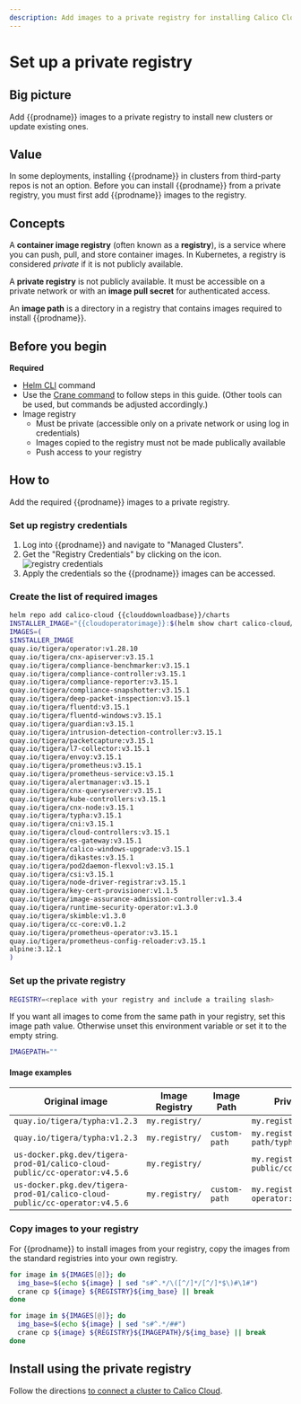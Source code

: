 ```yaml
---
description: Add images to a private registry for installing Calico Cloud on a cluster.
---
```


# Set up a private registry


## Big picture

Add {{prodname}} images to a private registry to install new clusters or update existing ones.

## Value

In some deployments, installing {{prodname}} in clusters from third-party repos is not an option. Before you can install {{prodname}} from a private registry, you must first add {{prodname}} images to the registry.

## Concepts

A **container image registry** (often known as a **registry**), is a service where you can push, pull, and store container images. In Kubernetes, a registry is considered _private_ if it is not publicly available.

A **private registry** is not publicly available. It must be accessible on a private network or with an **image pull secret** for authenticated access.

An **image path** is a directory in a registry that contains images required to install {{prodname}}.

## Before you begin

**Required**

- [Helm CLI](https://helm.sh/docs/intro/install/) command
- Use the [Crane command](https://github.com/google/go-containerregistry/blob/main/cmd/crane/README.md) to follow steps in this guide. (Other tools can be used, but commands be adjusted accordingly.)
- Image registry
  - Must be private (accessible only on a private network or using log in credentials)
  - Images copied to the registry must not be made publically available
  - Push access to your registry

## How to

Add the required {{prodname}} images to a private registry.

### Set up registry credentials

1. Log into {{prodname}} and navigate to "Managed Clusters".
1. Get the "Registry Credentials" by clicking on the icon. ![registry credentials](/img/calico-cloud/private-registry-icon.png)
1. Apply the credentials so the {{prodname}} images can be accessed.

### Create the list of required images

```bash
helm repo add calico-cloud {{clouddownloadbase}}/charts
INSTALLER_IMAGE="{{cloudoperatorimage}}:$(helm show chart calico-cloud/calico-cloud | grep version: | sed -e 's/version: *//' -e 's/+/-g/')"
IMAGES=(
$INSTALLER_IMAGE
quay.io/tigera/operator:v1.28.10
quay.io/tigera/cnx-apiserver:v3.15.1
quay.io/tigera/compliance-benchmarker:v3.15.1
quay.io/tigera/compliance-controller:v3.15.1
quay.io/tigera/compliance-reporter:v3.15.1
quay.io/tigera/compliance-snapshotter:v3.15.1
quay.io/tigera/deep-packet-inspection:v3.15.1
quay.io/tigera/fluentd:v3.15.1
quay.io/tigera/fluentd-windows:v3.15.1
quay.io/tigera/guardian:v3.15.1
quay.io/tigera/intrusion-detection-controller:v3.15.1
quay.io/tigera/packetcapture:v3.15.1
quay.io/tigera/l7-collector:v3.15.1
quay.io/tigera/envoy:v3.15.1
quay.io/tigera/prometheus:v3.15.1
quay.io/tigera/prometheus-service:v3.15.1
quay.io/tigera/alertmanager:v3.15.1
quay.io/tigera/cnx-queryserver:v3.15.1
quay.io/tigera/kube-controllers:v3.15.1
quay.io/tigera/cnx-node:v3.15.1
quay.io/tigera/typha:v3.15.1
quay.io/tigera/cni:v3.15.1
quay.io/tigera/cloud-controllers:v3.15.1
quay.io/tigera/es-gateway:v3.15.1
quay.io/tigera/calico-windows-upgrade:v3.15.1
quay.io/tigera/dikastes:v3.15.1
quay.io/tigera/pod2daemon-flexvol:v3.15.1
quay.io/tigera/csi:v3.15.1
quay.io/tigera/node-driver-registrar:v3.15.1
quay.io/tigera/key-cert-provisioner:v1.1.5
quay.io/tigera/image-assurance-admission-controller:v1.3.4
quay.io/tigera/runtime-security-operator:v1.3.0
quay.io/tigera/skimble:v1.3.0
quay.io/tigera/cc-core:v0.1.2
quay.io/tigera/prometheus-operator:v3.15.1
quay.io/tigera/prometheus-config-reloader:v3.15.1
alpine:3.12.1
)
```

### Set up the private registry

```bash
REGISTRY=<replace with your registry and include a trailing slash>
```

If you want all images to come from the same path in your registry, set this image path value. Otherwise unset this environment variable or set it to the empty string.

```bash
IMAGEPATH=""
```

#### Image examples

| Original image                                                            | Image Registry | Image Path    | Private registry image                               |
| ------------------------------------------------------------------------- | -------------- | ------------- | ---------------------------------------------------- |
| `quay.io/tigera/typha:v1.2.3`                                             | `my.registry/` |               | `my.registry/tigera/typha:v1.2.3`                    |
| `quay.io/tigera/typha:v1.2.3`                                             | `my.registry/` | `custom-path` | `my.registry/custom-path/typha:v1.2.3`               |
| `us-docker.pkg.dev/tigera-prod-01/calico-cloud-public/cc-operator:v4.5.6` | `my.registry/` |               | `my.registry/calico-cloud-public/cc-operator:v4.5.6` |
| `us-docker.pkg.dev/tigera-prod-01/calico-cloud-public/cc-operator:v4.5.6` | `my.registry/` | `custom-path` | `my.registry/custom-path/cc-operator:v4.5.6`         |

### Copy images to your registry

For {{prodname}} to install images from your registry, copy the images from the standard registries into your own registry.

<Tabs>
<TabItem label="Registry only" value="Registry only-0">

```bash
for image in ${IMAGES[@]}; do
  img_base=$(echo ${image} | sed "s#^.*/\([^/]*/[^/]*$\)#\1#")
  crane cp ${image} ${REGISTRY}${img_base} || break
done
```

</TabItem>
<TabItem label="Registry and ImagePath" value="Registry and ImagePath-1">

```bash
for image in ${IMAGES[@]}; do
  img_base=$(echo ${image} | sed "s#^.*/##")
  crane cp ${image} ${REGISTRY}${IMAGEPATH}/${img_base} || break
done
```

</TabItem>
</Tabs>

## Install using the private registry

Follow the directions [to connect a cluster to Calico Cloud](install-cluster.mdx).
